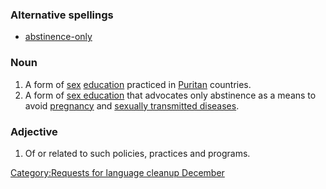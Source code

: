 {{nolanguage/box}}
[[Category:Requests for language cleanup December]]
===Alternative spellings===
* [[abstinence-only]]
{{rfv}}
===Noun===
{{en-noun|sg=[[abstinence]] [[only]]|-}}
# A form of [[sex]] [[education]] practiced in [[Puritan]] countries.
# A form of [[sex education]] that advocates only abstinence as a means to avoid [[pregnancy]] and [[sexually transmitted diseases]].
===Adjective===
{{en-adj|pos=[[abstinence]] [[only]]|-}}
# Of or related to such policies, practices and programs.